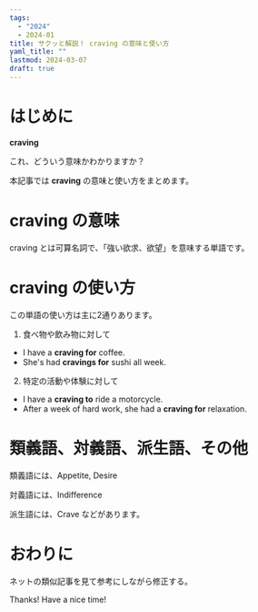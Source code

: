 ```yaml
---
tags:
  - "2024"
  - 2024-01
title: サクッと解説！ craving の意味と使い方
yaml_title: ""
lastmod: 2024-03-07
draft: true
---
```


# はじめに

**craving**

これ、どういう意味かわかりますか？

本記事では **craving** の意味と使い方をまとめます。

# craving の意味

craving とは可算名詞で、「強い欲求、欲望」を意味する単語です。

# craving の使い方

この単語の使い方は主に2通りあります。

1. 食べ物や飲み物に対して

- I have a **craving for** coffee.
- She's had **cravings for** sushi all week.

2. 特定の活動や体験に対して

- I have a **craving to** ride a motorcycle.
- After a week of hard work, she had a **craving for** relaxation.

# 類義語、対義語、派生語、その他

類義語には、Appetite, Desire

対義語には、Indifference

派生語には、Crave などがあります。

# おわりに

ネットの類似記事を見て参考にしながら修正する。

Thanks!
Have a nice time!

